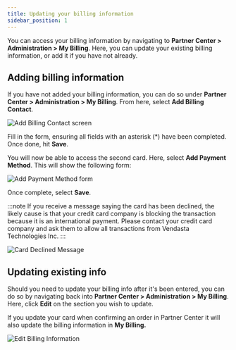```yaml
---
title: Updating your billing information
sidebar_position: 1
---
```


You can access your billing information by navigating to **Partner Center > Administration > My Billing**. Here, you can update your existing billing information, or add it if you have not already.

## Adding billing information

If you have not added your billing information, you can do so under **Partner Center > Administration > My Billing**. From here, select **Add Billing Contact**.

![Add Billing Contact screen](./img/administration/my-account/my-billing/add-billing-contact.jpg)

Fill in the form, ensuring all fields with an asterisk (*) have been completed. Once done, hit **Save**.

You will now be able to access the second card. Here, select **Add Payment Method**. This will show the following form:

![Add Payment Method form](./img/administration/my-account/my-billing/add-payment-method.jpg)

Once complete, select **Save**.

:::note
If you receive a message saying the card has been declined, the likely cause is that your credit card company is blocking the transaction because it is an international payment. Please contact your credit card company and ask them to allow all transactions from Vendasta Technologies Inc.
:::

![Card Declined Message](./img/administration/my-account/my-billing/card-declined.jpg)

## Updating existing info

Should you need to update your billing info after it's been entered, you can do so by navigating back into **Partner Center > Administration > My Billing**. Here, click **Edit** on the section you wish to update.

If you update your card when confirming an order in Partner Center it will also update the billing information in **My Billing.**

![Edit Billing Information](./img/administration/my-account/my-billing/edit-billing-info.jpg)